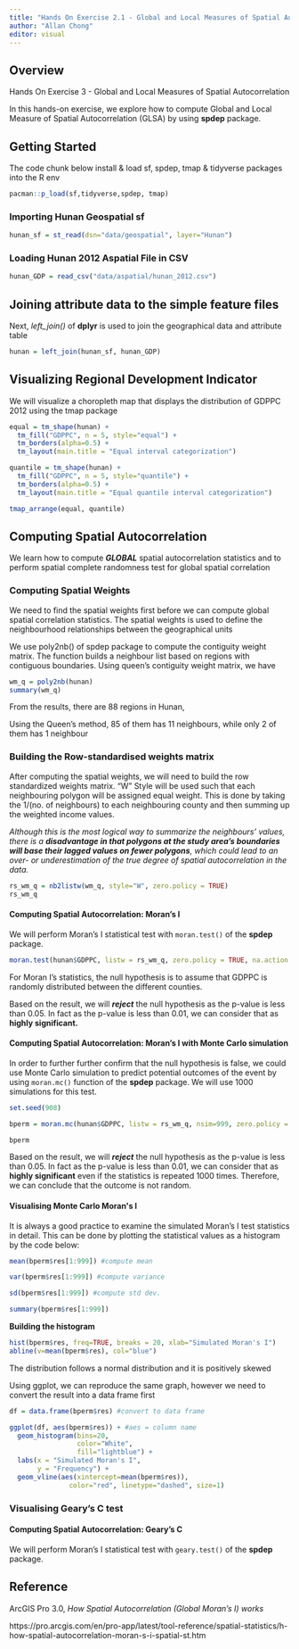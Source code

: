 ```yaml
---
title: "Hands On Exercise 2.1 - Global and Local Measures of Spatial Autocorrelation"
author: "Allan Chong"
editor: visual
---
```


## Overview

Hands On Exercise 3 - Global and Local Measures of Spatial Autocorrelation

In this hands-on exercise, we explore how to compute Global and Local Measure of Spatial Autocorrelation (GLSA) by using **spdep** package.

## Getting Started

The code chunk below install & load sf, spdep, tmap & tidyverse packages into the R env

```r
pacman::p_load(sf,tidyverse,spdep, tmap)

```

### Importing Hunan Geospatial sf

```r
hunan_sf = st_read(dsn="data/geospatial", layer="Hunan")
```

### Loading Hunan 2012 Aspatial File in CSV

```r
hunan_GDP = read_csv("data/aspatial/hunan_2012.csv")
```

## Joining attribute data to the simple feature files

Next, *left_join()* of **dplyr** is used to join the geographical data and attribute table

```r
hunan = left_join(hunan_sf, hunan_GDP)
```

## Visualizing Regional Development Indicator

We will visualize a choropleth map that displays the distribution of GDPPC 2012 using the tmap package

```r
equal = tm_shape(hunan) + 
  tm_fill("GDPPC", n = 5, style="equal") +
  tm_borders(alpha=0.5) + 
  tm_layout(main.title = "Equal interval categorization")

quantile = tm_shape(hunan) + 
  tm_fill("GDPPC", n = 5, style="quantile") +
  tm_borders(alpha=0.5) + 
  tm_layout(main.title = "Equal quantile interval categorization")

tmap_arrange(equal, quantile)
```

## Computing Spatial Autocorrelation 

We learn how to compute ***GLOBAL*** spatial autocorrelation statistics and to perform spatial complete randomness test for global spatial correlation

### Computing Spatial Weights

We need to find the spatial weights first before we can compute global spatial correlation statistics. The spatial weights is used to define the neighbourhood relationships between the geographical units

We use poly2nb() of spdep package to compute the contiguity weight matrix. The function builds a neighbour list based on regions with contiguous boundaries. Using queen's contiguity weight matrix, we have

```r
wm_q = poly2nb(hunan)
summary(wm_q)
```

From the results, there are 88 regions in Hunan,

Using the Queen's method, 85 of them has 11 neighbours, while only 2 of them has 1 neighbour

### Building the Row-standardised weights matrix

After computing the spatial weights, we will need to build the row standardized weights matrix. "W" Style will be used such that each neighbouring polygon will be assigned equal weight. This is done by taking the 1/(no. of neighbours) to each neighbouring county and then summing up the weighted income values.

*Although this is the most logical way to summarize the neighbours' values, there is a **disadvantage in that polygons at the study area's boundaries will base their lagged values on fewer polygons**, which could lead to an over- or underestimation of the true degree of spatial autocorrelation in the data.*

```r
rs_wm_q = nb2listw(wm_q, style="W", zero.policy = TRUE)
rs_wm_q
```

#### Computing Spatial Autocorrelation: Moran's I

We will perform Moran's I statistical test with `moran.test()` of the **spdep** package.

```r
moran.test(hunan$GDPPC, listw = rs_wm_q, zero.policy = TRUE, na.action = na.omit)
```

For Moran I's statistics, the null hypothesis is to assume that GDPPC is randomly distributed between the different counties.

Based on the result, we will ***reject*** the null hypothesis as the p-value is less than 0.05. In fact as the p-value is less than 0.01, we can consider that as **highly significant.**

#### Computing Spatial Autocorrelation: Moran's I with Monte Carlo simulation

In order to further further confirm that the null hypothesis is false, we could use Monte Carlo simulation to predict potential outcomes of the event by using `moran.mc()` function of the **spdep** package. We will use 1000 simulations for this test.

```r
set.seed(908)

bperm = moran.mc(hunan$GDPPC, listw = rs_wm_q, nsim=999, zero.policy = TRUE, na.action = na.omit)

bperm
```

Based on the result, we will ***reject*** the null hypothesis as the p-value is less than 0.05. In fact as the p-value is less than 0.01, we can consider that as **highly significant** even if the statistics is repeated 1000 times. Therefore, we can conclude that the outcome is not random.

#### Visualising Monte Carlo Moran\'s I

It is always a good practice to examine the simulated Moran's I test statistics in detail. This can be done by plotting the statistical values as a histogram by the code below:

```r
mean(bperm$res[1:999]) #compute mean

var(bperm$res[1:999]) #compute variance

sd(bperm$res[1:999]) #compute std dev.

summary(bperm$res[1:999])
```

**Building the histogram**

```r
hist(bperm$res, freq=TRUE, breaks = 20, xlab="Simulated Moran's I")
abline(v=mean(bperm$res), col="blue")

```

The distribution follows a normal distribution and it is positively skewed

Using ggplot, we can reproduce the same graph, however we need to convert the result into a data frame first

```r
df = data.frame(bperm$res) #convert to data frame

ggplot(df, aes(bperm$res)) + #aes = column name
  geom_histogram(bins=20, 
                 color="White", 
                 fill="lightblue") +
  labs(x = "Simulated Moran's I",
       y = "Frequency") +
  geom_vline(aes(xintercept=mean(bperm$res)),   
               color="red", linetype="dashed", size=1)


```

### Visualising Geary's C test

#### Computing Spatial Autocorrelation: Geary's C

We will perform Moran's I statistical test with `geary.test()` of the **spdep** package.

## Reference

ArcGIS Pro 3.0, *How Spatial Autocorrelation (Global Moran's I) works*

https://pro.arcgis.com/en/pro-app/latest/tool-reference/spatial-statistics/h-how-spatial-autocorrelation-moran-s-i-spatial-st.htm
